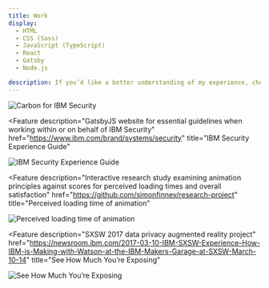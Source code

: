 ```yaml
---
title: Work
display:
  - HTML
  - CSS (Sass)
  - JavaScript (TypeScript)
  - React
  - Gatsby
  - Node.js

description: If you’d like a better understanding of my experience, check out a selection of my work both here and on GitHub.
---
```



<Features title="Work">
<Feature
  description="Open source React pattern and asset library for IBM Security"
  href="https://github.com/carbon-design-system/ibm-security"
  title="Carbon for IBM Security"
>

![Carbon for IBM Security](images/carbon-for-ibm-security.jpg)

</Feature>

<Feature
  description="GatsbyJS website for essential guidelines when working within or on behalf of IBM Security"
  href="https://www.ibm.com/brand/systems/security"
  title="IBM Security Experience Guide"
>

![IBM Security Experience Guide](images/ibm-security-experience-guide.png)

</Feature>

<Feature
  description="Interactive research study examining animation principles against scores for perceived loading times and overall satisfaction"
  href="https://github.com/simonfinney/research-project"
  title="Perceived loading time of animation"
>

![Perceived loading time of animation](images/perceived-loading-time-of-animation.png)

</Feature>

<Feature
  description="SXSW 2017 data privacy augmented reality project"
  href="https://newsroom.ibm.com/2017-03-10-IBM-SXSW-Experience-How-IBM-is-Making-with-Watson-at-the-IBM-Makers-Garage-at-SXSW-March-10-14"
  title="See How Much You’re Exposing"
>

![See How Much You’re Exposing](images/see-how-much-you're-exposing.png)

</Feature>
</Features>
